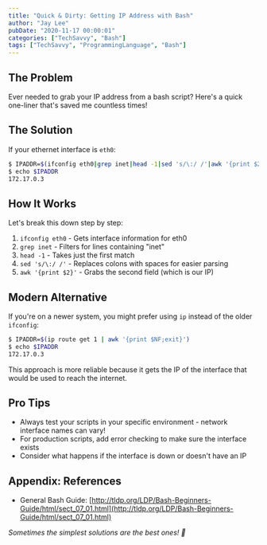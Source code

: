 ```yaml
---
title: "Quick & Dirty: Getting IP Address with Bash"
author: "Jay Lee"
pubDate: "2020-11-17 00:00:01"
categories: ["TechSavvy", "Bash"]
tags: ["TechSavvy", "ProgrammingLanguage", "Bash"]
---
```


## The Problem

Ever needed to grab your IP address from a bash script? Here's a quick one-liner that's saved me countless times!

## The Solution

If your ethernet interface is `eth0`:

```sh
$ IPADDR=$(ifconfig eth0|grep inet|head -1|sed 's/\:/ /'|awk '{print $2}')
$ echo $IPADDR
172.17.0.3
```

## How It Works

Let's break this down step by step:

1. `ifconfig eth0` - Gets interface information for eth0
2. `grep inet` - Filters for lines containing "inet" 
3. `head -1` - Takes just the first match
4. `sed 's/\:/ /'` - Replaces colons with spaces for easier parsing
5. `awk '{print $2}'` - Grabs the second field (which is our IP)

## Modern Alternative

If you're on a newer system, you might prefer using `ip` instead of the older `ifconfig`:

```sh
$ IPADDR=$(ip route get 1 | awk '{print $NF;exit}')
$ echo $IPADDR
172.17.0.3
```

This approach is more reliable because it gets the IP of the interface that would be used to reach the internet.

## Pro Tips

- Always test your scripts in your specific environment - network interface names can vary!
- For production scripts, add error checking to make sure the interface exists
- Consider what happens if the interface is down or doesn't have an IP

## Appendix: References

- General Bash Guide: [http://tldp.org/LDP/Bash-Beginners-Guide/html/sect_07_01.html](http://tldp.org/LDP/Bash-Beginners-Guide/html/sect_07_01.html)

*Sometimes the simplest solutions are the best ones! 🚀*